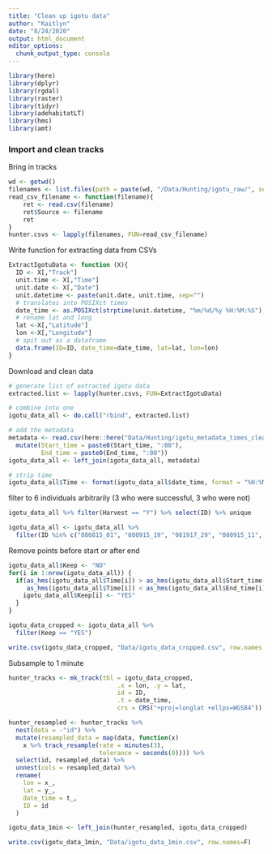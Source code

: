```yaml
---
title: "Clean up igotu data"
author: "Kaitlyn"
date: "8/24/2020"
output: html_document
editor_options: 
  chunk_output_type: console
---
```


```r
library(here)
library(dplyr)
library(rgdal)
library(raster)
library(tidyr)
library(adehabitatLT)
library(hms)
library(amt)
```


### Import and clean tracks

Bring in tracks
```r
wd <- getwd()
filenames <- list.files(path = paste(wd, "/Data/Hunting/igotu_raw/", sep=""), pattern = NULL, all.files = FALSE, full.names = TRUE, recursive = FALSE, ignore.case = FALSE)
read_csv_filename <- function(filename){
    ret <- read.csv(filename)
    ret$Source <- filename
    ret
}
hunter.csvs <- lapply(filenames, FUN=read_csv_filename)
```

Write function for extracting data from CSVs
```r
ExtractIgotuData <- function (X){
  ID <- X[,"Track"]
  unit.time <- X[,"Time"]
  unit.date <- X[,"Date"]
  unit.datetime <- paste(unit.date, unit.time, sep="")
  # translates into POSIXct times
  date_time <- as.POSIXct(strptime(unit.datetime, "%m/%d/%y %H:%M:%S"), tz="America/Los_Angeles")
  # rename lat and long
  lat <-X[,"Latitude"]
  lon <-X[,"Longitude"]
  # spit out as a dataframe
  data.frame(ID=ID, date_time=date_time, lat=lat, lon=lon)
}
```

Download and clean data
```r
# generate list of extracted igotu data
extracted.list <- lapply(hunter.csvs, FUN=ExtractIgotuData)

# combine into one
igotu_data_all <- do.call("rbind", extracted.list) 

# add the metadata
metadata <- read.csv(here::here("Data/Hunting/igotu_metadata_times_cleaned.csv")) %>% 
  mutate(Start_time = paste0(Start_time, ":00"),
         End_time = paste0(End_time, ":00"))
igotu_data_all <- left_join(igotu_data_all, metadata)

# strip time
igotu_data_all$Time <- format(igotu_data_all$date_time, format = "%H:%M:%S")
```


filter to 6 individuals arbitrarily (3 who were successful, 3 who were not)
```r
igotu_data_all %>% filter(Harvest == "Y") %>% select(ID) %>% unique

igotu_data_all <- igotu_data_all %>% 
  filter(ID %in% c("080815_01", "080915_19", "081917_29", "080915_11", "081317_32", "081515_21"))
```


Remove points before start or after end
```r
igotu_data_all$Keep <- "NO"
for(i in 1:nrow(igotu_data_all)) {
  if(as_hms(igotu_data_all$Time[i]) > as_hms(igotu_data_all$Start_time[i]) &&
     as_hms(igotu_data_all$Time[i]) < as_hms(igotu_data_all$End_time[i])) {
    igotu_data_all$Keep[i] <- "YES"
  }
}

igotu_data_cropped <- igotu_data_all %>% 
  filter(Keep == "YES")

write.csv(igotu_data_cropped, "Data/igotu_data_cropped.csv", row.names = F)
```


Subsample to 1 minute
```r
hunter_tracks <- mk_track(tbl = igotu_data_cropped, 
                              .x = lon, .y = lat,
                              id = ID, 
                              .t = date_time,
                              crs = CRS("+proj=longlat +ellps=WGS84")) 

hunter_resampled <- hunter_tracks %>%
  nest(data = -"id") %>%
  mutate(resampled_data = map(data, function(x)
    x %>% track_resample(rate = minutes(3),
                         tolerance = seconds(0)))) %>%
  select(id, resampled_data) %>%
  unnest(cols = resampled_data) %>%
  rename(
    lon = x_,
    lat = y_,
    date_time = t_,
    ID = id
  )

igotu_data_1min <- left_join(hunter_resampled, igotu_data_cropped) 

write.csv(igotu_data_1min, "Data/igotu_data_1min.csv", row.names=F)
```
